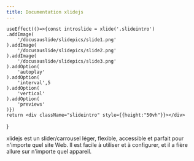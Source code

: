 ```yaml
---
title: Documentation xlidejs
---
```

    useEffect(()=>{const introslide = xlide('.slideintro')
    .addImage(
        '/docusauslide/slidepics/slide1.png'
    ).addImage(
        '/docusauslide/slidepics/slide2.png'
    ).addImage(
        '/docusauslide/slidepics/slide3.png'
    ).addOption(
        'autoplay'
    ).addOption(
        'interval',5
    ).addOption(
        'vertical'
    ).addOption(
        'previews'
    )})
    return <div className="slideintro" style={{height:"50vh"}}></div>
}

xlidejs est un slider/carrousel léger, flexible, accessible et parfait pour n'importe quel site Web. Il est facile à utiliser et à configurer, et il a fière allure sur n'importe quel appareil.


<SlideIntro></SlideIntro>